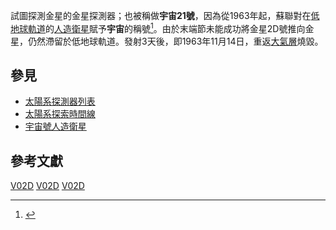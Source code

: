 {{Infobox spacecraft
| Name                   = 宇宙21號/金星2D號
| Image                  = 
| Caption                = 宇宙21號/金星2A號
| Organization           = {{USSR}}
| Major_Contractors      = [[設計局|NPO Almaz,Vitaly Shabanov設計局]]
| Bus                    = 金星2D號
| Mission_Type           = 
| Launch Date            = 1963年11月11日
| Carrier_Rocket         = [[閃電號運載火箭|閃電號運載火箭]]
| Flight Number          = {{nowrap|serial number|s/n }}
| Launch_Site            = [[白寇奴爾太空發射場|白寇奴爾太空發射場]][[加加林启航处|加加林启航处]]
| Decay                  = 1963年11月14日
| COSPAR_ID              = 1963-044A
| Orbit_regime           = [[低地球軌道|低地球軌道]] (實際)<br/>[[高橢圓軌道|高橢圓軌道]] (預定)
| Mass                   = 
| Periapsis              = 
| Apoapsis               = 
| Inclination            = 
| Period                 = 
}}
試圖探測金星的金星探測器；也被稱做'''宇宙21號'''，因為從1963年起，蘇聯對在[[低地球軌道|低地球軌道]]的[[人造衛星|人造衛星]]賦予'''宇宙'''的稱號<ref>{{Cite web |url=http://nssdc.gsfc.nasa.gov/nmc/spacecraftDisplay.do?id=1963-044A |title=存档副本 |accessdate=2011-10-11 |archive-date=2011-06-29 |archive-url=https://web.archive.org/web/20110629033318/http://nssdc.gsfc.nasa.gov/nmc/spacecraftDisplay.do?id=1963-044A |dead-url=no }}</ref>。由於末端節未能成功將金星2D號推向金星，仍然滯留於低地球軌道。發射3天後，即1963年11月14日，重返[[大氣層|大氣層]]燒毀。

==參見==
*[[太陽系探測器列表|太陽系探測器列表]]
*[[太陽系探索時間線|太陽系探索時間線]]
*[[宇宙號人造衛星|宇宙號人造衛星]]
==參考文獻==
{{reflist}}
{{太空飛行器小作品}}

{{金星計畫}}
{{金星任務}}

[[Category:金星|V02D]]
[[Category:金星探測器|V02D]]
[[Category:探测器|V02D]]